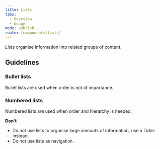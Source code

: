 ```yaml
---
title: Lists
tabs:
  - Overview
  - Usage
mode: publish
route: /components/lists/
---
```


_Lists_ organise information into related groups of content.

<!--One to two sentences as an introduction to the component-->

## Guidelines

<!--List how to use it, sizes, widths, grid interactions, color allowances -->

### Bullet lists

Bullet lists are used when order is not of importance.

### Numbered lists

Numbered lists are used when order and hierarchy is needed.

<FigmaImage
  url="https://www.figma.com/file/0bGXR2sCwMVSDNyyzu5BXrO5/UI%E2%80%94User-Interface?node-id=1%3A10"
  alt="Figma design sketches of lists"
/>

**Don't**

<!--Bullet point list if needed -->

- Do not use lists to organise large amounts of information, use a _Table_ instead.
- Do not use lists as navigation.
